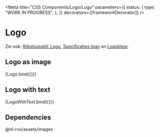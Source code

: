 
<Meta
  title="CSS Components/Logo/Logo"
  parameters={{
    status: {
      type: "WORK IN PROGRESS",
    },
  }}
  decorators={[frameworkDecorator]}
/>

# Logo

Zie ook: [Rijkshuisstijl: Logo](https://www.rijkshuisstijl.nl/basiselementen/basiselementen-offline/logo), [Specificaties logo](https://www.rijkshuisstijl.nl/basiselementen/basiselementen-offline/logo/specificaties-logo) en [Logokleur](https://www.rijkshuisstijl.nl/basiselementen/basiselementen-offline/logo/logokleuren).

## Logo as image

<Canvas>
  <Story
    name="Logo"
    args={{
      title: "Rijksdienst voor Ondernemend Nederland",
      subtitle: "",
    }}
  >
    {Logo.bind({})}
  </Story>
</Canvas>

## Logo with text

<Canvas>
  <Story
    name="Logo with text"
    args={{
      title: "Rijksdienst voor Ondernemend Nederland",
      subtitle: "",
    }}
  >
    {LogoWithText.bind({})}
  </Story>
</Canvas>

## Dependencies

@nl-rvo/assets/images
